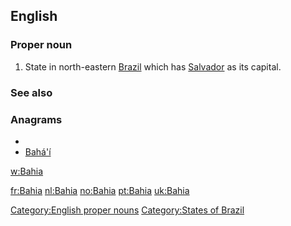 {{also|bahía}}
==English==

===Proper noun===
{{en-proper noun}}

# State in north-eastern [[Brazil]] which has [[Salvador]] as its capital.

===See also===

===Anagrams===
* {{alphagram|aabhi}}
* [[Bahá'í#English|Bahá'í]]


[[w:Bahia]]

[[Category:English proper nouns]]
[[Category:States of Brazil]]

[[fr:Bahia]]
[[nl:Bahia]]
[[no:Bahia]]
[[pt:Bahia]]
[[uk:Bahia]]